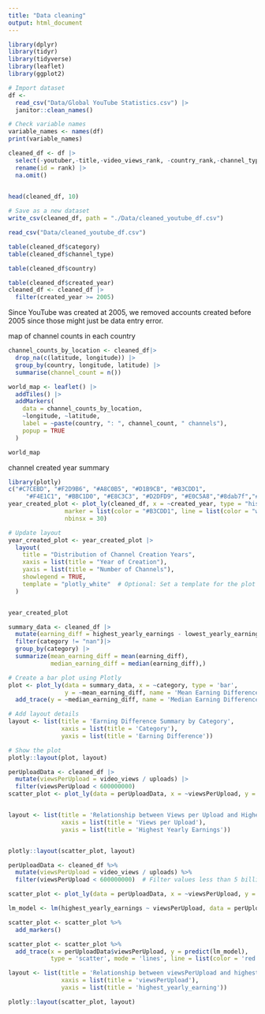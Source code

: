 ```yaml
---
title: "Data cleaning"
output: html_document
---
```


```r
library(dplyr)
library(tidyr)
library(tidyverse)
library(leaflet)
library(ggplot2)

# Import dataset
df <-
  read_csv("Data/Global YouTube Statistics.csv") |>
  janitor::clean_names()

# Check variable names 
variable_names <- names(df)
print(variable_names)

cleaned_df <- df |>
  select(-youtuber,-title,-video_views_rank, -country_rank,-channel_type_rank, -created_month, -created_date, -gross_tertiary_education_enrollment_percent, -unemployment_rate, -urban_population) |> 
  rename(id = rank) |>
  na.omit()
  

head(cleaned_df, 10)

# Save as a new dataset
write_csv(cleaned_df, path = "./Data/cleaned_youtube_df.csv")

read_csv("Data/cleaned_youtube_df.csv")

```

```r
table(cleaned_df$category)
table(cleaned_df$channel_type)
```

```r
table(cleaned_df$country)
```
```r
table(cleaned_df$created_year)
cleaned_df <- cleaned_df |>
  filter(created_year >= 2005)
```
Since YouTube was created at 2005, we removed accounts created before 2005 since those might just be data entry error.

map of channel counts in each country
```r
channel_counts_by_location <- cleaned_df|>
  drop_na(c(latitude, longitude)) |>
  group_by(country, longitude, latitude) |>
  summarise(channel_count = n())

world_map <- leaflet() |>
  addTiles() |>
  addMarkers(
    data = channel_counts_by_location,
    ~longitude, ~latitude,
    label = ~paste(country, ": ", channel_count, " channels"),
    popup = TRUE
  )

world_map
```

channel created year summary
```r
library(plotly)
c("#C7CEBD", "#F2D9B6", "#A8C0B5", "#D1B9CB", "#B3CDD1",
     "#F4E1C1", "#BBC1D0", "#E8C3C3", "#D2DFD9", "#E0C5A8","#8dab7f","#6b8e23")
year_created_plot <- plot_ly(cleaned_df, x = ~created_year, type = "histogram", 
                marker = list(color = "#B3CDD1", line = list(color = "white", width = 1)),
                nbinsx = 30)

# Update layout
year_created_plot <- year_created_plot |>
  layout(
    title = "Distribution of Channel Creation Years",
    xaxis = list(title = "Year of Creation"),
    yaxis = list(title = "Number of Channels"),
    showlegend = TRUE,
    template = "plotly_white"  # Optional: Set a template for the plot
  )


year_created_plot
```


```r
summary_data <- cleaned_df |>
  mutate(earning_diff = highest_yearly_earnings - lowest_yearly_earnings)|>
  filter(category != "nan")|>
  group_by(category) |>
  summarize(mean_earning_diff = mean(earning_diff),
            median_earning_diff = median(earning_diff),)

# Create a bar plot using Plotly
plot <- plot_ly(data = summary_data, x = ~category, type = 'bar',
                y = ~mean_earning_diff, name = 'Mean Earning Difference',marker = list(color = "#F4E1C1")) %>%
  add_trace(y = ~median_earning_diff, name = 'Median Earning Difference', marker = list(color = "#C7CEBD"))

# Add layout details
layout <- list(title = 'Earning Difference Summary by Category',
               xaxis = list(title = 'Category'),
               yaxis = list(title = 'Earning Difference'))

# Show the plot
plotly::layout(plot, layout)
```

```r
perUploadData <- cleaned_df |>
  mutate(viewsPerUpload = video_views / uploads) |>
  filter(viewsPerUpload < 600000000)
scatter_plot <- plot_ly(data = perUploadData, x = ~viewsPerUpload, y = ~highest_yearly_earnings, mode = 'markers')


layout <- list(title = 'Relationship between Views per Upload and Highest Yearly Earning',
               xaxis = list(title = 'Views per Upload'),
               yaxis = list(title = 'Highest Yearly Earnings'))


plotly::layout(scatter_plot, layout)

```
```r
perUploadData <- cleaned_df %>%
  mutate(viewsPerUpload = video_views / uploads) %>%
  filter(viewsPerUpload < 600000000)  # Filter values less than 5 billion

scatter_plot <- plot_ly(data = perUploadData, x = ~viewsPerUpload, y = ~highest_yearly_earnings, type = 'scatter', mode = 'markers')

lm_model <- lm(highest_yearly_earnings ~ viewsPerUpload, data = perUploadData)

scatter_plot <- scatter_plot %>%
  add_markers()

scatter_plot <- scatter_plot %>%
  add_trace(x = perUploadData$viewsPerUpload, y = predict(lm_model), 
            type = 'scatter', mode = 'lines', line = list(color = 'red'), name = 'Regression Line')

layout <- list(title = 'Relationship between viewsPerUpload and highest_yearly_earning',
               xaxis = list(title = 'viewsPerUpload'),
               yaxis = list(title = 'highest_yearly_earning'))

plotly::layout(scatter_plot, layout)
```

